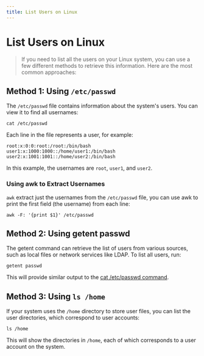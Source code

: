 ```yaml
---
title: List Users on Linux
---
```


# List Users on Linux

> If you need to list all the users on your Linux system, you can use a few different methods to retrieve this information. Here are the most common approaches:

## Method 1: Using `/etc/passwd`

The `/etc/passwd` file contains information about the system's users. You can view it to find all usernames:

```shell
cat /etc/passwd
```

Each line in the file represents a user, for example:

```
root:x:0:0:root:/root:/bin/bash
user1:x:1000:1000::/home/user1:/bin/bash
user2:x:1001:1001::/home/user2:/bin/bash
```

In this example, the usernames are `root`, `user1`, and `user2`.

### Using awk to Extract Usernames

`awk` extract just the usernames from the `/etc/passwd` file, you can use awk to print the first field (the username) from each line:

```shell
awk -F: '{print $1}' /etc/passwd
```

## Method 2: Using getent passwd

The getent command can retrieve the list of users from various sources, such as local files or network services like LDAP. To list all users, run:

```shell
getent passwd
```

This will provide similar output to the [cat /etc/passwd command](/blog/linux/list-users-linux#method-1-using-cat-etc-passwd).

## Method 3: Using `ls /home`

If your system uses the `/home` directory to store user files, you can list the user directories, which correspond to user accounts:

```shell
ls /home
```

This will show the directories in `/home`, each of which corresponds to a user account on the system.
